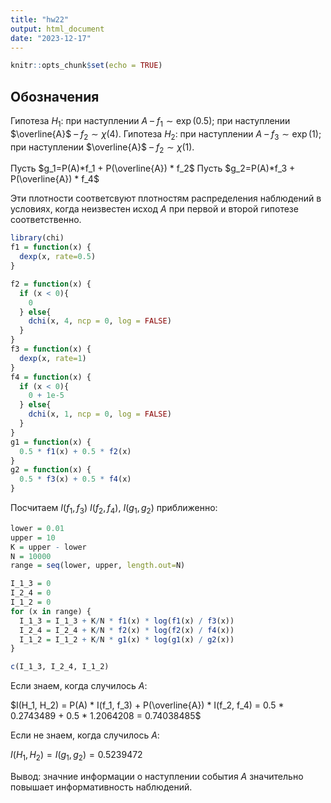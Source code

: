 ```yaml
---
title: "hw22"
output: html_document
date: "2023-12-17"
---
```


```r
knitr::opts_chunk$set(echo = TRUE)
```

## Обозначения

Гипотеза $H_1$: при наступлении $A$ -- $f_1 \sim \exp(0.5)$; при наступлении $\overline{A}$ -- $f_2 \sim \chi(4)$.
Гипотеза $H_2$: при наступлении $A$ -- $f_3 \sim \exp(1)$; при наступлении $\overline{A}$ -- $f_2 \sim \chi(1)$.

Пусть $g_1=P(A)*f_1 + P(\overline{A}) * f_2$
Пусть $g_2=P(A)*f_3 + P(\overline{A}) * f_4$

Эти плотности соответсвуют плотностям распределения наблюдений в условиях, когда неизвестен исход $A$ при первой и второй гипотезе соответственно.


```r
library(chi)
f1 = function(x) {
  dexp(x, rate=0.5)
}

f2 = function(x) {
  if (x < 0){
    0
  } else{
    dchi(x, 4, ncp = 0, log = FALSE)
  }
}
f3 = function(x) {
  dexp(x, rate=1)
}
f4 = function(x) {
  if (x < 0){
    0 + 1e-5
  } else{
    dchi(x, 1, ncp = 0, log = FALSE)
  }
}
g1 = function(x) {
  0.5 * f1(x) + 0.5 * f2(x)
}
g2 = function(x) {
  0.5 * f3(x) + 0.5 * f4(x)
}
```

Посчитаем $I(f_1, f_3)$ $I(f_2, f_4)$, $I(g_1, g_2)$ приближенно:
```r
lower = 0.01
upper = 10
K = upper - lower
N = 10000
range = seq(lower, upper, length.out=N)

I_1_3 = 0
I_2_4 = 0
I_1_2 = 0
for (x in range) {
  I_1_3 = I_1_3 + K/N * f1(x) * log(f1(x) / f3(x))
  I_2_4 = I_2_4 + K/N * f2(x) * log(f2(x) / f4(x))
  I_1_2 = I_1_2 + K/N * g1(x) * log(g1(x) / g2(x))
}

c(I_1_3, I_2_4, I_1_2)
```
Если знаем, когда случилось $A$:

$I(H_1, H_2) = P(A) * I(f_1, f_3) + P(\overline{A}) * I(f_2, f_4) = 0.5 * 0.2743489 + 0.5 * 1.2064208 = 0.74038485$

Если не знаем, когда случилось $A$:

$I(H_1, H_2) = I(g_1, g_2) = 0.5239472$

Вывод: значние информации о наступлении события $A$ значительно повышает информативность наблюдений.

